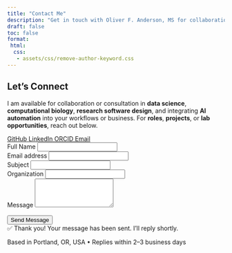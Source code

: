 ```yaml
---
title: "Contact Me"
description: "Get in touch with Oliver F. Anderson, MS for collaborations, business opportunities, or questions about data science and computational biology."
draft: false
toc: false
format:
 html:
  css:
   - assets/css/remove-author-keyword.css
---
```


```{=html}
<div class="container my-5">
  <div class="row justify-content-center">
    <div class="col-md-8 col-lg-6">

      <!-- Contact Card -->
      <div class="card shadow-lg rounded-4 border-0">
        <div class="card-body text-center p-5">

          <!-- Header -->
          <h2 class="card-title mb-3">Let’s Connect</h2>
          <p class="card-text mb-4">
            I am available for collaboration or consultation in <strong>data science</strong>, <strong>computational biology</strong>, <strong>research software design</strong>, and integrating <strong>AI automation</strong> into your workflows or business. For <strong>roles</strong>, <strong>projects</strong>, or <strong>lab opportunities</strong>, reach out below.
          </p>

          <!-- Icon Row -->
          <div class="d-flex justify-content-center gap-4 my-4">
            <!-- GitHub -->
            <a href="https://github.com/oliverfanderson" 
              target="_blank" rel="noopener noreferrer"
              class="text-decoration-none text-dark" 
              aria-label="GitHub Profile" alt="GitHub Logo">
              <i class="bi bi-github" style="font-size: 3rem;"></i>
              <span class="visually-hidden">GitHub</span>
            </a>

            <!-- LinkedIn -->
            <a href="https://linkedin.com/in/oliver-f-anderson" 
              target="_blank" rel="noopener noreferrer"
              class="text-decoration-none text-primary" 
              aria-label="LinkedIn Profile" alt="LinkedIn Logo">
              <i class="bi bi-linkedin" style="font-size: 3rem;"></i>
              <span class="visually-hidden">LinkedIn</span>
            </a>

            <!-- ORCID -->
            <a href="https://orcid.org/0009-0009-9985-4279" 
              target="_blank" rel="noopener noreferrer"
              class="text-decoration-none" 
              aria-label="ORCID Profile" alt="Fingerprint Logo">
              <i class="bi bi-fingerprint" style="font-size: 3rem; color: #A6CE39;"></i>
              <span class="visually-hidden">ORCID</span>
            </a>

            <!-- Email -->
            <a href="mailto:oliver.f.anderson.pro@gmail.com" 
              class="text-decoration-none text-danger" 
              aria-label="Send Email" alt="Email Logo">
              <i class="bi bi-envelope-fill" style="font-size: 3rem; color: var(--blue);"></i>
              <span class="visually-hidden">Email</span>
            </a>
          </div>

          <!-- Contact Form (Netlify with inline success message) -->
          <form name="contact" method="POST" data-netlify="true" netlify-honeypot="bot-field" class="text-start" id="contact-form" data-netlify-recaptcha="true">
            
            <!-- Hidden form-name input (required) -->
            <input type="hidden" name="form-name" value="contact">
            
            <!-- Honeypot anti-spam field -->
            <div class="xerxes" style="position: absolute; left: -9999px; top: -9999px; visibility: hidden;" aria-hidden="true">
              <label for="bot-field">Don't fill this out if you're human:</label>
              <input type="text" name="bot-field" id="bot-field" tabindex="-1" autocomplete="off">
            </div>

            <div class="mb-3">
              <label for="name" class="form-label">Full Name</label>
              <input type="text" class="form-control" id="name" name="name" required>
            </div>

            <div class="mb-3">
              <label for="email" class="form-label">Email address</label>
              <input type="email" class="form-control" id="email" name="email" required>
            </div>

            <div class="mb-3">
              <label for="subject" class="form-label">Subject</label>
              <input type="text" class="form-control" id="subject" name="subject">
            </div>

            <div class="mb-3">
              <label for="organization" class="form-label">Organization</label>
              <input type="text" class="form-control" id="organization" name="organization">
            </div>

            <div class="mb-3">
              <label for="message" class="form-label">Message</label>
              <textarea class="form-control" id="message" name="message" rows="4" required></textarea>
            </div>

            <div data-netlify-recaptcha="true" style="margin-bottom: 1rem"></div>

            <button type="submit" class="btn btn-primary w-100">Send Message</button>

            <!-- Inline Success Message (hidden by default) -->
            <div id="form-success" class="alert alert-success mt-3 d-none" role="alert">
              ✅ Thank you! Your message has been sent. I’ll reply shortly.
            </div>
          </form>

          <!-- Script for inline success handling -->
          <script src="/assets/scripts/contact.js" defer></script>


          <!-- GEO / availability line -->
          <p class="small text-muted mt-4">
            Based in Portland, OR, USA • Replies within 2–3 business days
          </p>

        </div>
      </div>

    </div>
  </div>
</div>

<!-- Structured data for Contact page -->
<script type="application/ld+json">
{
  "@context": "https://schema.org",
  "@type": "Person",
  "name": "Oliver F. Anderson",
  "honorificSuffix": "MS",
  "jobTitle": [
    "Computational Biologist",
    "Data Scientist",
    "AI Automation Specialist"
  ],
  "knowsAbout": [
    "Bioinformatics",
    "Computational Biology",
    "Systems Biology",
    "Data Science",
    "Artificial Intelligence",
    "Biotechnology"
  ],
  "description": "Computational biologist and data scientist specializing in bioinformatics, protein networks, GO term enrichment, and AI automation for academic research and biotech.",
  "image": "https://oliverfanderson.com/images/avatar.jpg",
  "alumniOf": {
    "@type": "CollegeOrUniversity",
    "name": "Willamette University"
  },
  "worksFor": {
    "@type": "CollegeOrUniversity",
    "name": "Reed College"
  },
  "address": {
    "@type": "PostalAddress",
    "addressLocality": "Portland",
    "addressRegion": "OR",
    "addressCountry": "US"
  },
  "contactPoint": {
    "@type": "ContactPoint",
    "contactType": "Professional inquiries",
    "email": "oliver.f.anderson.pro@gmail.com",
    "availableLanguage": ["English"],
    "areaServed": "US"
  },
  "sameAs": [
    "https://github.com/oliverfanderson",
    "https://www.linkedin.com/in/oliver-f-anderson",
    "https://orcid.org/0009-0009-9985-4279"
  ]
}
</script>
```